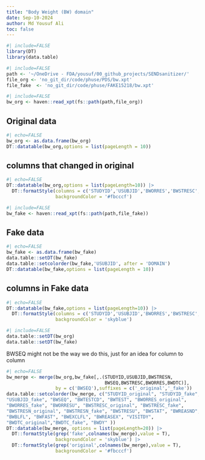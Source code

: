 ```yaml
---
title: "Body Weight (BW) domain"
date: Sep-10-2024
author: Md Yousuf Ali
toc: false
---
```




```r
#| include=FALSE
library(DT)
library(data.table)
```



```r
#| include=FALSE
path <- '~/OneDrive - FDA/yousuf/00_github_projects/SENDsanitizer/'
file_org <- 'no_git_dir/code/phuse/PDS/bw.xpt'
file_fake  <- 'no_git_dir/code/phuse/FAKE15218/bw.xpt'
```



```r
#| include=FALSE
bw_org <- haven::read_xpt(fs::path(path,file_org))
```

##  Original data


```r
#| echo=FALSE
bw_org <- as.data.frame(bw_org)
DT::datatable(bw_org,options = list(pageLength = 10))
```

##  columns that changed in original

```r
#| echo=FALSE
DT::datatable(bw_org,options = list(pageLength=10)) |>
  DT::formatStyle(columns = c('STUDYID','USUBJID','BWORRES','BWSTRESC','BWSTRESN','BWDTC'),
                  backgroundColor = '#fbcccf')
```



```r
#| include=FALSE
bw_fake <- haven::read_xpt(fs::path(path,file_fake))
```

## Fake data


```r
#| echo=FALSE
bw_fake <- as.data.frame(bw_fake)
data.table::setDT(bw_fake)
data.table::setcolorder(bw_fake,'USUBJID', after = 'DOMAIN')
DT::datatable(bw_fake,options = list(pageLength = 10))
```

## columns in Fake data

```r
#| echo=FALSE
DT::datatable(bw_fake,options = list(pageLength=10)) |>
  DT::formatStyle(columns = c('STUDYID','USUBJID','BWORRES','BWSTRESC','BWSTRESN','BWDTC'),
                  backgroundColor = 'skyblue')
```



```r
#| include=FALSE
data.table::setDT(bw_org)
data.table::setDT(bw_fake)
```

 BWSEQ might not be the way we do this, just for an idea for column to column

```r
#| echo=FALSE
bw_merge <- merge(bw_org,bw_fake[,.(STUDYID,USUBJID,BWSTRESN,
                                    BWSEQ,BWSTRESC,BWORRES,BWDTC)],
                  by = c('BWSEQ'),suffixes = c('_original','_fake'))
data.table::setcolorder(bw_merge, c("STUDYID_original", "STUDYID_fake", "DOMAIN", "USUBJID_original",
"USUBJID_fake", "BWSEQ", "BWTESTCD", "BWTEST", "BWORRES_original",
"BWORRES_fake", "BWORRESU", "BWSTRESC_original", "BWSTRESC_fake",
"BWSTRESN_original", "BWSTRESN_fake", "BWSTRESU", "BWSTAT", "BWREASND",
"BWBLFL", "BWFAST", "BWEXCLFL", "BWREASEX", "VISITDY",
"BWDTC_original","BWDTC_fake", "BWDY" ))
DT::datatable(bw_merge, options = list(pageLength=20)) |>
  DT::formatStyle(grep('fake',colnames(bw_merge),value = T),
                  backgroundColor = 'skyblue') |>
  DT::formatStyle(grep('original',colnames(bw_merge),value = T),
                  backgroundColor = '#fbcccf')
```

